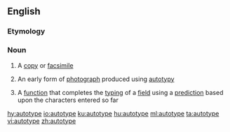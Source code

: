 ==English==

===Etymology===
{{prefix|auto|type|lang=en}}

===Noun===
{{wikipedia}}
{{en-noun|~}}

# {{context|dated|countable|lang=en}} A [[copy]] or [[facsimile]]
# {{context|dated|countable|lang=en}} An early form of [[photograph]] produced using [[autotypy]]
# {{context|uncountable|computing|lang=en}} A [[function]] that completes the [[typing]] of a [[field]] using a [[prediction]] based upon the characters entered so far

[[hy:autotype]]
[[io:autotype]]
[[ku:autotype]]
[[hu:autotype]]
[[ml:autotype]]
[[ta:autotype]]
[[vi:autotype]]
[[zh:autotype]]